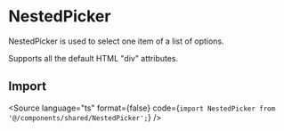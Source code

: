 
<Meta title="Components/NestedPicker/Overview" component={NestedPicker} />

# NestedPicker

NestedPicker is used to select one item of a list of options.

<Canvas withToolbar>
    <NestedPicker middleText="A.I. Suggestions" options={Playground.args.options} />
</Canvas>

<ComponentProps component={NestedPicker}>
    <p>Supports all the default HTML "div" attributes.</p>
</ComponentProps>

## Import

<Source language="ts" format={false} code={`import NestedPicker from '@/components/shared/NestedPicker';`} />
